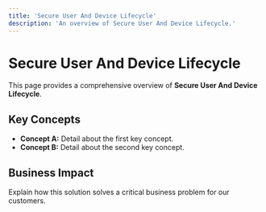 ```yaml
---
title: 'Secure User And Device Lifecycle'
description: 'An overview of Secure User And Device Lifecycle.'
---
```


# Secure User And Device Lifecycle

This page provides a comprehensive overview of **Secure User And Device Lifecycle**.

## Key Concepts

* **Concept A:** Detail about the first key concept.
* **Concept B:** Detail about the second key concept.

## Business Impact

Explain how this solution solves a critical business problem for our customers.
